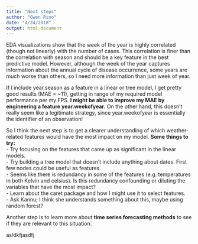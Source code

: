 ```yaml
---
title: "Next steps"
author: "Gwen Rino"
date: "4/24/2018"
output: html_document
---
```


EDA visualizations show that the week of the year is highly correlated (though not linearly) with the number of cases. This correlation is finer than the correlation with season and should be a key feature in the best predictive model. However, although the week of the year captures information about the annual cycle of disease occurrence, some years are much worse than others, so I need more information than just week of year.  

If I include year.season as a feature in a linear or tree model, I get pretty good results (MAE = ~11), getting in range of my required model performance per my FPS. **I might be able to improve my MAE by engineering a feature year.weekofyear.** On the other hand, this doesn't really seem like a legitimate strategy, since year.weekofyear is essentially the identifier of an observation!

So I think the next step is to get a clearer understanding of which weather-related features would have the most impact on my model. 
**Some things to try:**  
- Try focusing on the features that came up as significant in the linear models.  
- Try building a tree model that doesn't include anything about dates. First few nodes could be useful as features.  
- Seems like there is redundancy in some of the features (e.g. temperatures in both Kelvin and celsius). Is this redundancy confounding or diluting the variables that have the most impact?  
- Learn about the caret package and how I might use it to select features.  
- Ask Kannu; I think she understands something about this, maybe using random forest?

Another step is to learn more about **time series forecasting methods** to see if they are relevant to this situation.


asldkfjasdfj
